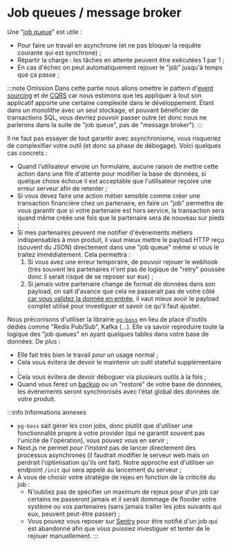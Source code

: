# Job queues / message broker

Une "[job queue](https://en.wikipedia.org/wiki/Job_queue)" est utile :

- Pour faire un travail en asynchrone (et ne pas bloquer la requête courante qui est synchrone) ;
- Répartir la charge : les tâches en attente peuvent être exécutées 1 par 1 ;
- En cas d'échec on peut automatiquement rejouer le "job" jusqu'à temps que ça passe ;

:::note Omission
Dans cette partie nous allons omettre le pattern d'[event sourcing](https://en.wikipedia.org/wiki/Event-driven_architecture) et de [CQRS](https://en.wikipedia.org/wiki/Command%E2%80%93query_separation) car nous estimons que les appliquer à tout son applicatif apporte une certaine complexité dans le développement. Étant dans un monolithe avec un seul stockage, et pouvant bénéficier de transactions SQL, vous devriez pouvoir passer outre (et donc nous ne parlerons dans la suite de "job queue", pas de "message broker").
:::

Il ne faut pas essayer de tout garantir avec asynchronisme, vous risqueriez de complexifier votre outil (et donc sa phase de débogage). Voici quelques cas concrets :

- Quand l'utilisateur envoie un formulaire, aucune raison de mettre cette action dans une file d'attente pour modifier la base de données, si quelque chose échoue il est acceptable que l'utilisateur reçoive une erreur serveur afin de retenter ;
- Si vous devez faire une action métier sensible comme créer une transaction financière chez un partenaire, en faire un "job" permettra de vous garantir que si votre partenaire est hors service, la transaction sera quand même créée une fois que le partenaire sera de nouveau sur pieds ;
- Si mes partenaires peuvent me notifier d'événements métiers indispensables à mon produit, il vaut mieux mettre le payload HTTP reçu (souvent du JSON) directement dans une "job queue" même si vous le traitez immédiatement. Cela permettra :
  1.  Si vous avez une erreur temporaire, de pouvoir rejouer le webhook (très souvent les partenaires n'ont pas de logique de "retry" poussée donc il serait risqué de se reposer sur eux) ;
  2.  Si jamais votre partenaire change de format de données dans son payload, on sait d'avance que cela ne passerait pas de votre côté [car vous validez la donnée en entrée](client-server-communication/input-validation.mdx), il vaut mieux avoir le payload complet utilisé pour investiguer et savoir ce qu'il faut ajuster.

Nous préconisons d'utiliser la librairie [`pg-boss`](https://github.com/timgit/pg-boss) en lieu de place d'outils dédiés comme "Redis Pub/Sub", Kafka (…). Elle va savoir reproduire toute la logique des "job queues" en ayant quelques tables dans votre base de données. De plus :

- Elle fait très bien le travail pour un usage normal ;
- Cela vous évitera de devoir le maintenir un outil stateful supplémentaire ;
- Cela vous évitera de devoir déboguer via plusieurs outils à la fois ;
- Quand vous ferez un [backup](https://en.wikipedia.org/wiki/Backup) ou un "restore" de votre base de données, les événements seront synchronisés avec l'état global des données de votre produit.

:::info Informations annexes

- `pg-boss` sait gérer les cron jobs, donc plutôt que d'utiliser une fonctionnalité propre à votre provider (qui ne garantit souvent pas l'unicité de l'opération), vous pouvez vous en servir ;
- Next.js ne permet _pour l'instant_ pas de lancer directement des processus asynchrones (il faudrait modifier le serveur web mais on perdrait l'optimisation qu'ils ont fait). Notre approche est d'utiliser un endpoint `/init` qui sera appelé au lancement du serveur ;
- À vous de choisir votre stratégie de rejeu en fonction de la criticité du job :
  - N'oubliez pas de spécifier un maximum de rejeux pour d'un job car certains ne passeront jamais et il serait dommage de flooder votre système ou vos partenaires (sans jamais traîter les jobs suivants qui eux, peuvent peut-être passer) ;
  - Vous pouvez vous reposer sur [Sentry](/docs/monitoring) pour être notifié d'un job qui est abandonné afin que vous puissiez investiguer et tenter de le rejouer manuellement.
    :::
